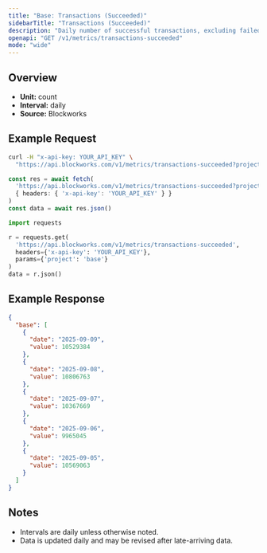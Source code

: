 ```yaml
---
title: "Base: Transactions (Succeeded)"
sidebarTitle: "Transactions (Succeeded)"
description: "Daily number of successful transactions, excluding failed transactions."
openapi: "GET /v1/metrics/transactions-succeeded"
mode: "wide"
---
```


## Overview

- **Unit:** count
- **Interval:** daily
- **Source:** Blockworks

## Example Request

<CodeGroup>

```bash cURL
curl -H "x-api-key: YOUR_API_KEY" \
  "https://api.blockworks.com/v1/metrics/transactions-succeeded?project=base"
```

```typescript TypeScript
const res = await fetch(
  'https://api.blockworks.com/v1/metrics/transactions-succeeded?project=base',
  { headers: { 'x-api-key': 'YOUR_API_KEY' } }
)
const data = await res.json()
```

```python Python
import requests

r = requests.get(
  'https://api.blockworks.com/v1/metrics/transactions-succeeded',
  headers={'x-api-key': 'YOUR_API_KEY'},
  params={'project': 'base'}
)
data = r.json()
```

</CodeGroup>

## Example Response

```json
{
  "base": [
    {
      "date": "2025-09-09",
      "value": 10529384
    },
    {
      "date": "2025-09-08",
      "value": 10806763
    },
    {
      "date": "2025-09-07",
      "value": 10367669
    },
    {
      "date": "2025-09-06",
      "value": 9965045
    },
    {
      "date": "2025-09-05",
      "value": 10569063
    }
  ]
}
```

## Notes
- Intervals are daily unless otherwise noted.
- Data is updated daily and may be revised after late-arriving data.